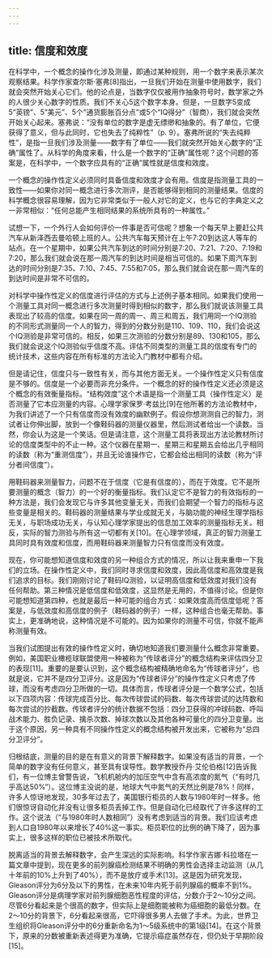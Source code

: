 ```yaml
---
---
---
```

title: 信度和效度
---




在科学中，一个概念的操作化涉及测量，即通过某种规则，用一个数字来表示某次观察结果。科学作家查尔斯·塞弗[8]指出，一旦我们开始在测量中使用数字，我们就会突然开始关心它们。他的论点是，当数字仅仅被用作抽象符号时，数学家之外的人很少关心数字的性质。我们不关心5这个数字本身。但是，一旦数字5变成5“英镑”、5“美元”、5个“通货膨胀百分点”或5个“IQ得分”（智商），我们就会突然开始关心起来。塞弗说：“没有单位的数字是虚无缥缈和抽象的。有了单位，它便获得了意义，但与此同时，它也失去了纯粹性”（p. 9）。塞弗所说的“失去纯粹性”，是指一旦我们涉及测量——数字有了单位——我们就突然开始关心数字的“正确”属性了。从科学的角度来看，什么是一个数字的“正确”属性呢？这个问题的答案是，在科学中，一个数字应具有的“正确”属性就是信度和效度。

一个概念的操作性定义必须同时具备信度和效度才会有用。信度是指测量工具的一致性——如果你对同一概念进行多次测评，是否能够得到相同的测量结果。信度的科学概念很容易理解，因为它非常类似于一般人对它的定义，也与它的字典定义之一非常相似：“任何总能产生相同结果的系统所具有的一种属性。”

试想一下，一个外行人会如何评价一件事是否可信呢？想象一个每天早上要赶公共汽车从新泽西去曼哈顿上班的人。公共汽车每天预计在上午7:20到达这人等车的站点。在一个星期中，如果公共汽车到达的时间分别是7:20、7:21、7:20、7:19和7:20，那么我们就会说在那一周汽车的到达时间是相当可信的。如果下周汽车到达的时间分别是7:35、7:10、7:45、7:55和7:05，那么我们就会说在那一周汽车的到达时间是非常不可信的。

对科学中操作性定义的信度进行评估的方式与上述例子基本相同。如果我们使用一个测量工具对同一概念进行多次测量时得到相似的数字，那么我们就说该测量工具表现出了较高的信度。如果在同一周的周一、周三和周五，我们用同一个IQ测验的不同形式测量同一个人的智力，得到的分数分别是110、109、110，我们会说这个IQ测验是非常可信的。相反，如果三次测验的分数分别是89、130和105，那么我们就会说这个IQ测验似乎信度不高。评估不同类型的测量工具的信度有专门的统计技术，这些内容在所有标准的方法论入门教材中都有介绍。

但是请记住，信度只与一致性有关，而与其他方面无关。一个操作性定义只有信度是不够的。信度是一个必要而非充分条件。一个概念的好的操作性定义还必须是这个概念的有效衡量指标。“结构效度”这个术语是指一个测量工具（操作性定义）是否测量了它本应测量的内容。心理学家保罗·考兹比[9]在他所著的方法论教材中，为我们讲述了一个只有信度而没有效度的幽默例子。假设你想测测自己的智力，测试者让你伸出脚，放到一个像鞋码器的测量仪器里，然后测试者给出一个读数。当然，你会认为这是一个笑话。但是请注意，这个测量工具将表现出方法论教材所讨论的信度类型中的不止一种。这个仪器在星期一、星期三和星期五会给出几乎相同的读数（称为“重测信度”），并且无论谁操作它，它都会给出相同的读数（称为“评分者间信度”）。

用鞋码器来测量智力，问题不在于信度（它是有信度的），而在于效度。它不是所要测量的概念（智力）的一个好的衡量指标。我们认定它不是智力的有效指标的一种方法是，我们会发现它与许多其他变量无关，而我们会期望一个智力的指标与这些变量是相关的。鞋码器的测量结果与学业成就无关，与脑功能的神经生理学指标无关，与职场成功无关，与认知心理学家提出的信息加工效率的测量指标无关。相反，实际的智力测验与所有这一切都有关[10]。在心理学领域，真正的智力测量工具同时具有效度和信度，而用鞋码器来测量智力只有信度而没有效度。

现在，你可能想知道信度和效度的另一种组合方式的情况，所以让我来重申一下我们的立场。在操作性定义中，我们同时寻求信度和效度，因此高信度和高效度是我们追求的目标。我们刚刚讨论了鞋码IQ测验，以证明高信度和低效度对我们没有任何帮助。第三种情况是低信度和低效度，这显然是无用的，不值得讨论。但是你可能想知道第四种，也就是最后一种可能的组合方式：如果效度高而信度低呢？答案是，与低效度和高信度的例子（鞋码器的例子）一样，这种组合也毫无帮助。事实上，更准确地说，这种情况是不可能的。因为如果你的测量不可信，你就不能声称测量有效。

当我们试图提出有效的操作性定义时，确切地知道我们要测量什么概念非常重要。例如，美国职业橄榄球联盟使用一种被称为“传球者评分”的概念结构来评估四分卫的表现[11]。重要的是要认识到，这个概念结构被精确地命名为“传球者评分”，也就是说，它并不是四分卫评分。这是因为“传球者评分”的操作性定义只考虑了传球，而没有考虑四分卫所做的一切。具体而言，传球者评分是一个数学公式，包括以下四项内容：传球完成百分比、每次传球尝试的码数、每次传球尝试的达阵数和每次尝试的抄截数。传球者评分的统计数据不包括：四分卫获得的冲球码数、呼叫战术能力、胜负记录、擒杀次数、掉球次数以及其他各种可量化的四分卫变量。出于这个原因，另一种具有不同操作性定义的概念结构被开发出来，它被称为“总四分卫评分”。

归根结底，测量的目的是在有意义的背景下解释数字。如果没有适当的背景，一个简单的数字没有任何意义，甚至具有误导性。数学教授乔丹·艾伦伯格[12]告诉我们，有一位博主曾警告说，飞机机舱内的加压空气中含有高浓度的氮气（“有时几乎高达50%”）。这位博主没说的是，地球大气中氮气的天然比例是78%！同样，许多人惊讶地发现，30多年过去了，美国银行柜员的人数与1980年时一样多。他们很惊讶自动化并没有让很多柜员丢掉工作。但是自动化已经取代了许多这样的工作。这个说法（“与1980年时人数相同”）没有考虑到适当的背景。我们应该考虑到人口自1980年以来增长了40%这一事实。柜员职位的比例的确下降了，因为事实上，很多这样的职位已被技术所取代。

脱离适当的背景去解释数字，会产生深远的实际影响。科学作家吉娜·科拉塔在一篇文章中提到，现在更多的前列腺癌检测结果不明确的男性会选择主动监测（从几十年前的10%上升到了40%），而不是放疗或手术[13]。这是因为研究发现，Gleason评分为6分及以下的男性，在未来10年内死于前列腺癌的概率不到1%。Gleason评分是病理学家对前列腺细胞恶性程度的评估，分数介于2～10分之间。尽管6分看起来是个很高的数字，但实际上是细胞能被称为癌细胞的最低分数。在2～10分的背景下，6分看起来很高，它吓得很多男人去做了手术。为此，世界卫生组织将Gleason评分中的6分重新命名为1～5级系统中的第1级[14]。在这个背景下，原来的分数被重新表述得更为准确，它提示癌症虽然存在，但仍处于早期阶段[15]。